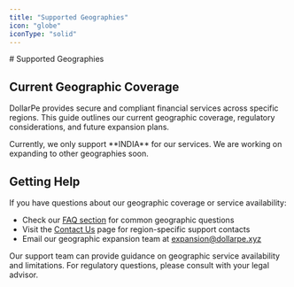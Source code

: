 ```yaml
---
title: "Supported Geographies"
icon: "globe"
iconType: "solid"
---
```


<Highlight>
  # Supported Geographies
</Highlight>

## Current Geographic Coverage

DollarPe provides secure and compliant financial services across specific regions. This guide outlines our current geographic coverage, regulatory considerations, and future expansion plans.

<Note>
  Currently, we only support **INDIA** for our services. We are working on expanding to other geographies soon.
</Note>

## Getting Help

If you have questions about our geographic coverage or service availability:

- Check our [FAQ section](/faq) for common geographic questions
- Visit the [Contact Us](/contact) page for region-specific support contacts
- Email our geographic expansion team at expansion@dollarpe.xyz

<Note>
Our support team can provide guidance on geographic service availability and limitations. For regulatory questions, please consult with your legal advisor.
</Note>